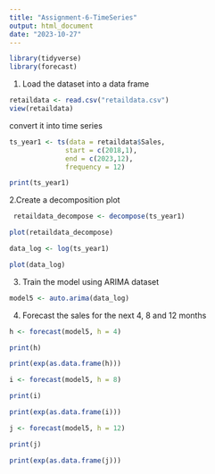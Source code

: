 ---
title: "Assignment-6-TimeSeries"
output: html_document
date: "2023-10-27"
---

```{r}
library(tidyverse)
library(forecast)

```

1.  Load the dataset into a data frame

```{r}
retaildata <- read.csv("retaildata.csv")
view(retaildata)
```

convert it into time series

```{r}
ts_year1 <- ts(data = retaildata$Sales,
              start = c(2018,1),
              end = c(2023,12),
              frequency = 12)
```

```{r}
print(ts_year1)
```

2.Create a decomposition plot

```{r}
 retaildata_decompose <- decompose(ts_year1)
```

```{r}
plot(retaildata_decompose)
```

```{r}
data_log <- log(ts_year1)
```

```{r}
plot(data_log)
```

3.  Train the model using ARIMA dataset

```{r}
model5 <- auto.arima(data_log)
```

4.  Forecast the sales for the next 4, 8 and 12 months

```{r}
h <- forecast(model5, h = 4)
```

```{r}
print(h)
```


```{r}
print(exp(as.data.frame(h)))
```

```{r}
i <- forecast(model5, h = 8)
```

```{r}
print(i)
```


```{r}
print(exp(as.data.frame(i)))
```

```{r}
j <- forecast(model5, h = 12)
```

```{r}
print(j)
```

```{r}
print(exp(as.data.frame(j)))
```




